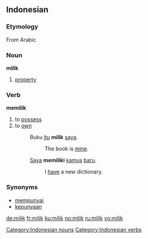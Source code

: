 ==Indonesian==

===Etymology===
From Arabic

===Noun===
'''milik'''

# [[property]]

===Verb===
'''memilik'''

# to [[possess]]
# to [[own]]
#: Buku [[itu]] '''milik''' [[saya]].
#:: The book is [[mine]].
#: [[Saya]] '''memiliki''' [[kamus]] [[baru]].
#:: I [[have]] a new dictionary.

===Synonyms===
* [[punya|mempunyai]]
* [[punya|kepunyaan]]

[[Category:Indonesian nouns]]
[[Category:Indonesian verbs]]

[[de:milik]]
[[fr:milik]]
[[ku:milik]]
[[no:milik]]
[[ru:milik]]
[[vo:milik]]